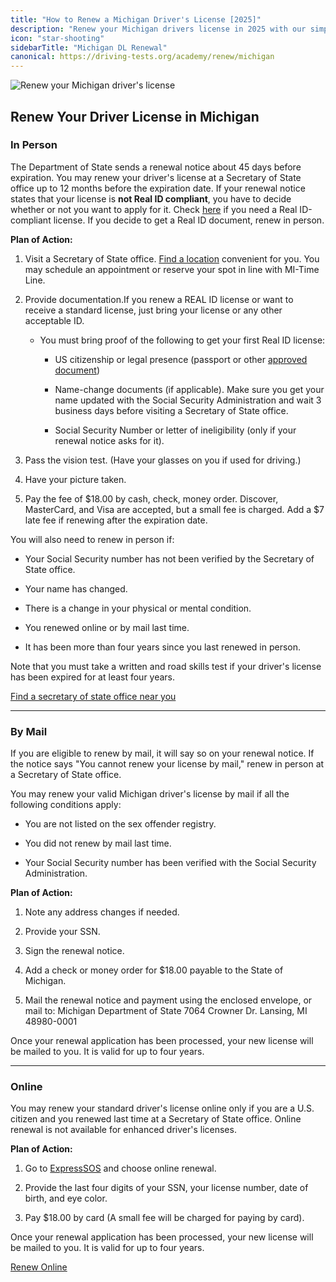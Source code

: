 ```yaml
---
title: "How to Renew a Michigan Driver's License [2025]"
description: "Renew your Michigan drivers license in 2025 with our simple, step-by-step guide. Find all the necessary requirements, forms, fees, and online renewal options to ensure a hassle-free experience. Stay legal and avoid fines - start your renewal process now!"
icon: "star-shooting"
sidebarTitle: "Michigan DL Renewal"
canonical: https://driving-tests.org/academy/renew/michigan
---
```


![Renew your Michigan driver's license](https://driving-tests.org/wp-content/uploads/2024/07/renew-michigan-drivers-license.jpg)

## Renew Your Driver License in Michigan

### In Person

The Department of State sends a renewal notice about 45 days before expiration. You may renew your driver's license at a Secretary of State office up to 12 months before the expiration date. If your renewal notice states that your license is **not Real ID compliant**, you have to decide whether or not you want to apply for it. Check [here](https://www.michigan.gov/sos/0,4670,7-127-1627_81569---,00.html) if you need a Real ID-compliant license. If you decide to get a Real ID document, renew in person.

**Plan of Action:**

1. Visit a Secretary of State office. [Find a location](https://driving-tests.org/dmv-near-me/michigan-dmv-office-locations/) convenient for you. You may schedule an appointment or reserve your spot in line with MI-Time Line.

2. Provide documentation.If you renew a REAL ID license or want to receive a standard license, just bring your license or any other acceptable ID.

   * You must bring proof of the following to get your first Real ID license:

     * US citizenship or legal presence (passport or other [approved document](https://www.michigan.gov/documents/DE40_032001_20459_7.pdf))

     * Name-change documents (if applicable). Make sure you get your name updated with the Social Security Administration and wait 3 business days before visiting a Secretary of State office.

     * Social Security Number or letter of ineligibility (only if your renewal notice asks for it).

3. Pass the vision test. (Have your glasses on you if used for driving.)

4. Have your picture taken.

5. Pay the fee of $18.00 by cash, check, money order. Discover, MasterCard, and Visa are accepted, but a small fee is charged. Add a $7 late fee if renewing after the expiration date.

You will also need to renew in person if:

* Your Social Security number has not been verified by the Secretary of State office.

* Your name has changed.

* There is a change in your physical or mental condition.

* You renewed online or by mail last time.

* It has been more than four years since you last renewed in person.

Note that you must take a written and road skills test if your driver's license has been expired for at least four years.

[Find a secretary of state office near you](https://driving-tests.org/dmv-near-me/michigan-dmv-office-locations/)

***

### By Mail

If you are eligible to renew by mail, it will say so on your renewal notice. If the notice says "You cannot renew your license by mail," renew in person at a Secretary of State office.

You may renew your valid Michigan driver's license by mail if all the following conditions apply:

* You are not listed on the sex offender registry.

* You did not renew by mail last time.

* Your Social Security number has been verified with the Social Security Administration.

**Plan of Action:**

1. Note any address changes if needed.

2. Provide your SSN.

3. Sign the renewal notice.

4. Add a check or money order for $18.00 payable to the State of Michigan.

5. Mail the renewal notice and payment using the enclosed envelope, or mail to:
   Michigan Department of State 7064 Crowner Dr. Lansing, MI 48980-0001

Once your renewal application has been processed, your new license will be mailed to you. It is valid for up to four years.

***

### Online

You may renew your standard driver's license online only if you are a U.S. citizen and you renewed last time at a Secretary of State office. Online renewal is not available for enhanced driver's licenses.

**Plan of Action:**

1. Go to [ExpressSOS](https://onlineservices.michigan.gov/ExpressSOS) and choose online renewal.

2. Provide the last four digits of your SSN, your license number, date of birth, and eye color.

3. Pay $18.00 by card (A small fee will be charged for paying by card).

Once your renewal application has been processed, your new license will be mailed to you. It is valid for up to four years.

[Renew Online](https://onlineservices.michigan.gov/ExpressSOS)

<Snippet file="renewal-state-block.mdx" />